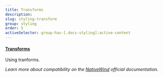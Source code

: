 ```yaml
---
title: Transforms
description: 
slug: styling-transform
group: styling
order: 5
activeSelector: group-has-[.docs-styling]:active-content
---
```


#### [Transforms](https://tailwindcss.com/docs/scale)
Using tranforms.

_Learn more about compatibility on the [NativeWind](https://www.nativewind.dev/core-concepts/states) official documentation._

